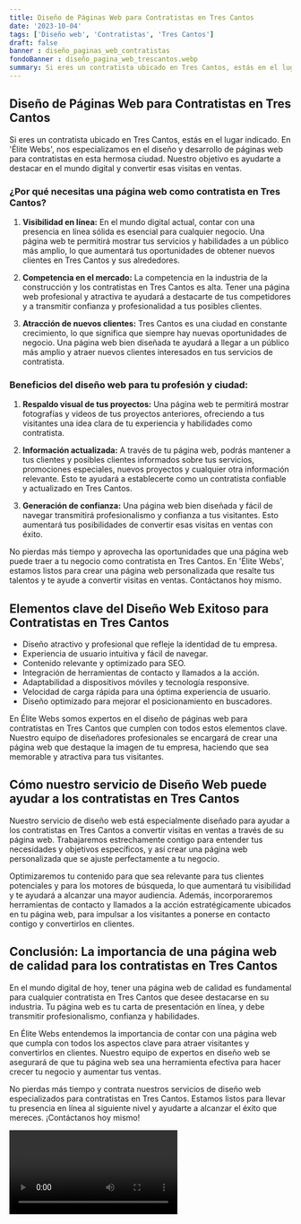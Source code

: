 ```yaml
---
title: Diseño de Páginas Web para Contratistas en Tres Cantos
date: '2023-10-04'
tags: ['Diseño web', 'Contratistas', 'Tres Cantos']
draft: false
banner : diseño_paginas_web_contratistas
fondoBanner : diseño_pagina_web_trescantos.webp
summary: Si eres un contratista ubicado en Tres Cantos, estás en el lugar indicado. En 'Élite Webs', nos especializamos en el diseño y desarrollo de páginas web para contratistas en esta hermosa ciudad. Nuestro objetivo es ayudarte a destacar en el mundo digital y convertir esas visitas en ventas.
---
```


## Diseño de Páginas Web para Contratistas en Tres Cantos

Si eres un contratista ubicado en Tres Cantos, estás en el lugar indicado. En 'Élite Webs', nos especializamos en el diseño y desarrollo de páginas web para contratistas en esta hermosa ciudad. Nuestro objetivo es ayudarte a destacar en el mundo digital y convertir esas visitas en ventas.

### ¿Por qué necesitas una página web como contratista en Tres Cantos?

1. **Visibilidad en línea:** En el mundo digital actual, contar con una presencia en línea sólida es esencial para cualquier negocio. Una página web te permitirá mostrar tus servicios y habilidades a un público más amplio, lo que aumentará tus oportunidades de obtener nuevos clientes en Tres Cantos y sus alrededores.

2. **Competencia en el mercado:** La competencia en la industria de la construcción y los contratistas en Tres Cantos es alta. Tener una página web profesional y atractiva te ayudará a destacarte de tus competidores y a transmitir confianza y profesionalidad a tus posibles clientes.

3. **Atracción de nuevos clientes:** Tres Cantos es una ciudad en constante crecimiento, lo que significa que siempre hay nuevas oportunidades de negocio. Una página web bien diseñada te ayudará a llegar a un público más amplio y atraer nuevos clientes interesados en tus servicios de contratista.

### Beneficios del diseño web para tu profesión y ciudad:

1. **Respaldo visual de tus proyectos:** Una página web te permitirá mostrar fotografías y videos de tus proyectos anteriores, ofreciendo a tus visitantes una idea clara de tu experiencia y habilidades como contratista.

2. **Información actualizada:** A través de tu página web, podrás mantener a tus clientes y posibles clientes informados sobre tus servicios, promociones especiales, nuevos proyectos y cualquier otra información relevante. Esto te ayudará a establecerte como un contratista confiable y actualizado en Tres Cantos.

3. **Generación de confianza:** Una página web bien diseñada y fácil de navegar transmitirá profesionalismo y confianza a tus visitantes. Esto aumentará tus posibilidades de convertir esas visitas en ventas con éxito.

No pierdas más tiempo y aprovecha las oportunidades que una página web puede traer a tu negocio como contratista en Tres Cantos. En 'Élite Webs', estamos listos para crear una página web personalizada que resalte tus talentos y te ayude a convertir visitas en ventas. Contáctanos hoy mismo.

<GifSeo />

<Cta />

## Elementos clave del Diseño Web Exitoso para Contratistas en Tres Cantos

- Diseño atractivo y profesional que refleje la identidad de tu empresa.
- Experiencia de usuario intuitiva y fácil de navegar.
- Contenido relevante y optimizado para SEO.
- Integración de herramientas de contacto y llamados a la acción.
- Adaptabilidad a dispositivos móviles y tecnología responsive.
- Velocidad de carga rápida para una óptima experiencia de usuario.
- Diseño optimizado para mejorar el posicionamiento en buscadores.

En Élite Webs somos expertos en el diseño de páginas web para contratistas en Tres Cantos que cumplen con todos estos elementos clave. Nuestro equipo de diseñadores profesionales se encargará de crear una página web que destaque la imagen de tu empresa, haciendo que sea memorable y atractiva para tus visitantes.

## Cómo nuestro servicio de Diseño Web puede ayudar a los contratistas en Tres Cantos

Nuestro servicio de diseño web está especialmente diseñado para ayudar a los contratistas en Tres Cantos a convertir visitas en ventas a través de su página web. Trabajaremos estrechamente contigo para entender tus necesidades y objetivos específicos, y así crear una página web personalizada que se ajuste perfectamente a tu negocio.

Optimizaremos tu contenido para que sea relevante para tus clientes potenciales y para los motores de búsqueda, lo que aumentará tu visibilidad y te ayudará a alcanzar una mayor audiencia. Además, incorporaremos herramientas de contacto y llamados a la acción estratégicamente ubicados en tu página web, para impulsar a los visitantes a ponerse en contacto contigo y convertirlos en clientes.

## Conclusión: La importancia de una página web de calidad para los contratistas en Tres Cantos

En el mundo digital de hoy, tener una página web de calidad es fundamental para cualquier contratista en Tres Cantos que desee destacarse en su industria. Tu página web es tu carta de presentación en línea, y debe transmitir profesionalismo, confianza y habilidades.

En Élite Webs entendemos la importancia de contar con una página web que cumpla con todos los aspectos clave para atraer visitantes y convertirlos en clientes. Nuestro equipo de expertos en diseño web se asegurará de que tu página web sea una herramienta efectiva para hacer crecer tu negocio y aumentar tus ventas.

No pierdas más tiempo y contrata nuestros servicios de diseño web especializados para contratistas en Tres Cantos. Estamos listos para llevar tu presencia en línea al siguiente nivel y ayudarte a alcanzar el éxito que mereces. ¡Contáctanos hoy mismo!

<Video />

<CtaBot job='Contratistas' city='Tres Cantos'/>

<Gmaps query='Tres Cantos+españa+maps' />
